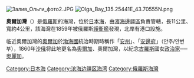 [[Image:Залив_Ольги_фото2.JPG|thumb]]
[[Image:Olga_Bay_135.25441E_43.70555N.png|thumb]]

'''奧爾加灣'''（{{lang-rus|Зали́в О́льги|Zaliv Olgi}}）是[[俄羅斯|俄羅斯]]的海灣，位於[[日本海|日本海]]，由[[濱海邊疆區|濱海邊疆區]]負責管轄，長11公里、寬約4公里，該海灣在1859年被俄羅斯[[護衛艦|護衛艦]]發現，北岸有港口設施。

临近奧爾加灣的[[奧爾加_(俄羅斯)|奧爾加]]於[[渤海國|渤海國]]統治時期時稱作「[[安州|安州]]」、「[[安邊府|安邊府]]」（안주/안변부），1860年[[沙俄|沙俄]]将此地更名為[[奧爾加_(俄羅斯)|奧爾加]]、奧爾加灣，以紀念[[古羅斯|古羅斯]]國女[[政治家|政治家]]──[[奧麗加|奧麗加]]。

{{Russia-geo-stub}}

[[Category:日本海|Category:日本海]]
[[Category:滨海边疆区海湾|Category:滨海边疆区海湾]]
[[Category:俄羅斯海灣|Category:俄羅斯海灣]]